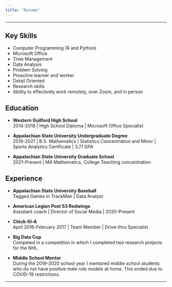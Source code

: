 ```yaml
---
title: "Resume"
---
```


<hr>

## Key Skills

* Computer Programming (R and Python)
*	Microsoft Office
*	Time Management
* Data Analysis
*	Problem Solving
*	Proactive learner and worker
* Detail Oriented
*	Research skills
* Ability to effectively work remotely, over Zoom, and in person

## Education

* **Western Guilford High School** <br>
2014-2018 | High School Diploma | Microsoft Office Specialist

* **Appalachian State University Undergraduate Degree** <br>
2019-2021 | B.S. Mathematics | Statistics Concentration and Minor | Sports Analytics Certificate | 3.71 GPA

* **Appalachian State University Graduate School** <br>
2021-Present | MA Mathematics, College Teaching concentration

## Experience

* **Appalachian State University Baseball** <br>
Tagged Games in TrackMan | Data Analyst

* **American Legion Post 53 Redwings** <br>
Assistant coach | Director of Social Media | 2020-Present

* **Chick-fil-A** <br>
April 2016-February 2017 | Team Member | Drive-thru Specialist

* **Big Data Cup** <br>
Competed in a competition in which I completed two research projects for the NHL.

* **Middle School Mentor** <br>
During the 2019-2020 school year I mentored middle school students who do not have positive male role models at home. This ended due to COVID-19 restrictions.

<hr>